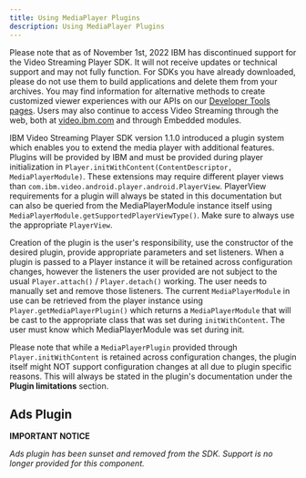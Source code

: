```yaml
---
title: Using MediaPlayer Plugins
description: Using MediaPlayer Plugins
---
```


<InlineNotification kind="warning">

Please note that as of November 1st, 2022 IBM has discontinued support for the Video Streaming Player SDK. It will not receive updates or technical support and may not fully function. For SDKs you have already downloaded, please do not use them to build applications and delete them from your archives. You may find information for alternative methods to create customized viewer experiences with our APIs on our [Developer Tools pages](https://developers.video.ibm.com/player-api-examples/custom-ui). Users may also continue to access Video Streaming through the web, both at [video.ibm.com](https://video.ibm.com/) and through Embedded modules.

</InlineNotification>

IBM Video Streaming Player SDK version 1.1.0 introduced a plugin system which enables you to extend the media player with additional features.
Plugins will be provided by IBM and must be provided during player initialization in `Player.initWithContent(ContentDescriptor, MediaPlayerModule)`.
These extensions may require different player views than `com.ibm.video.android.player.android.PlayerView`. PlayerView requirements for a plugin will always be stated
in this documentation but can also be queried from the MediaPlayerModule instance itself using `MediaPlayerModule.getSupportedPlayerViewType()`.
Make sure to always use the appropriate `PlayerView`.

Creation of the plugin is the user's responsibility, use the constructor of the desired plugin, provide appropriate parameters and set listeners.
When a plugin is passed to a Player instance it will be retained across configuration changes, however the listeners the user provided are not subject
to the usual `Player.attach()` / `Player.detach()` working. The user needs to manually set and remove those listeners.
The current `MediaPlayerModule` in use can be retrieved from the player instance using `Player.getMediaPlayerPlugin()` which returns
a `MediaPlayerModule` that will be cast to the appropriate class that was set during `initWithContent`. The user must know which MediaPlayerModule was
 set during init.

Please note that while a `MediaPlayerPlugin` provided through `Player.initWithContent` is retained across configuration changes,
the plugin itself might NOT support configuration changes at all due to plugin specific reasons. This will always be stated in the plugin's documentation
under the **Plugin limitations** section.

## Ads Plugin

**IMPORTANT NOTICE**

*Ads plugin has been sunset and removed from the SDK. Support is no longer provided for this component.*
